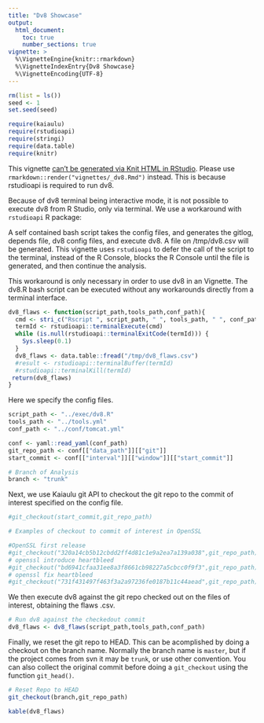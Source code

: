 ```yaml
---
title: "Dv8 Showcase"
output: 
  html_document:
    toc: true
    number_sections: true
vignette: >
  %\VignetteEngine{knitr::rmarkdown}
  %\VignetteIndexEntry{Dv8 Showcase}
  %\VignetteEncoding{UTF-8}
---
```


```r
rm(list = ls())
seed <- 1
set.seed(seed)

require(kaiaulu)
require(rstudioapi)
require(stringi)
require(data.table)
require(knitr)
```

This vignette [can't be generated via Knit HTML in RStudio](https://github.com/rstudio/rstudioapi/issues/7). Please use `rmarkdown::render("vignettes/_dv8.Rmd")` instead. This is because rstudioapi is required to run dv8. 

Because of dv8 terminal being interactive mode, it is not possible to execute dv8 from R Studio, only via terminal. We use a workaround with `rstudioapi` R package: 

A self contained bash script takes the config files, and generates the gitlog, depends file, dv8 config files, and execute dv8. A file on /tmp/dv8.csv will be generated. This vignette uses `rstudioapi` to defer the call of the script to the terminal, instead of the R Console, blocks the R Console until the file is generated, and then continue the analysis. 

This workaround is only necessary in order to use dv8 in an Vignette. The dv8.R bash script can be executed without any workarounds directly from a terminal interface.

```r

dv8_flaws <- function(script_path,tools_path,conf_path){
  cmd <- stri_c("Rscript ", script_path, " ", tools_path, " ", conf_path)
  termId <- rstudioapi::terminalExecute(cmd)
  while (is.null(rstudioapi::terminalExitCode(termId))) {
    Sys.sleep(0.1)
  }
  dv8_flaws <- data.table::fread("/tmp/dv8_flaws.csv")
  #result <- rstudioapi::terminalBuffer(termId)
  #rstudioapi::terminalKill(termId)
 return(dv8_flaws)
}
```

Here we specify the config files.

```r
script_path <- "../exec/dv8.R"
tools_path <- "../tools.yml"
conf_path <- "../conf/tomcat.yml"

conf <- yaml::read_yaml(conf_path)
git_repo_path <- conf[["data_path"]][["git"]]
start_commit <- conf[["interval"]][["window"]][["start_commit"]]

# Branch of Analysis
branch <- "trunk"
```

Next, we use Kaiaulu git API to checkout the git repo to the commit of interest specified on the config file.

```r
#git_checkout(start_commit,git_repo_path)

# Examples of checkout to commit of interest in OpenSSL

#OpenSSL first release
#git_checkout("320a14cb5b12cbdd2ff4d81c1e9a2ea7a139a038",git_repo_path)
# openssl introduce heartbleed
#git_checkout("bd6941cfaa31ee8a3f8661cb98227a5cbcc0f9f3",git_repo_path)
# openssl fix heartbleed
#git_checkout("731f431497f463f3a2a97236fe0187b11c44aead",git_repo_path)
```

We then execute dv8 against the git repo checked out on the files of interest, obtaining the flaws .csv.

```r
# Run dv8 against the checkedout commit
dv8_flaws <- dv8_flaws(script_path,tools_path,conf_path)
```

Finally, we reset the git repo to HEAD. This can be acomplished by doing a checkout on the branch name. Normally the branch name is `master`, but if the project comes from svn it may be `trunk`, or use other convention. You can also collect the original commit before doing a `git_checkout` using the function `git_head()`.

```r
# Reset Repo to HEAD
git_checkout(branch,git_repo_path)
```

```r
kable(dv8_flaws)
```
